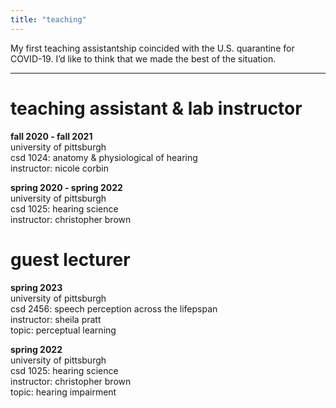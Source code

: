 ```yaml
---
title: "teaching"
---
```

My first teaching assistantship coincided with the U.S. quarantine for COVID-19. I'd like to think that we made the best of the situation.

---

# teaching assistant & lab instructor
**fall 2020 - fall 2021**\
university of pittsburgh\
csd 1024: anatomy & physiological of hearing\
instructor: nicole corbin\

**spring 2020 - spring 2022**\
university of pittsburgh\
csd 1025: hearing science\
instructor: christopher brown\


# guest lecturer
**spring 2023**\
university of pittsburgh\
csd 2456: speech perception across the lifepspan\
instructor: sheila pratt\
topic: perceptual learning\

**spring 2022**\
university of pittsburgh\
csd 1025: hearing science\
instructor: christopher brown\
topic: hearing impairment\

